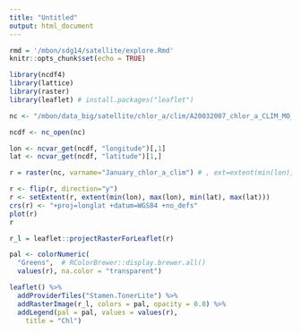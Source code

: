 ```yaml
---
title: "Untitled"
output: html_document
---
```


```r
rmd = '/mbon/sdg14/satellite/explore.Rmd'
knitr::opts_chunk$set(echo = TRUE)
```


```r
library(ncdf4)
library(lattice)
library(raster)
library(leaflet) # install.packages("leaflet")

nc <- "/mbon/data_big/satellite/chlor_a/clim/A20032007_chlor_a_CLIM_MO_GLOB_9km.nc"

ncdf <- nc_open(nc)

lon <- ncvar_get(ncdf, "longitude")[,1]
lat <- ncvar_get(ncdf, "latitude")[1,]

r = raster(nc, varname="January_chlor_a_clim") # , ext=extent(min(lon), max(lon), min(lat), max(lat)))

r <- flip(r, direction="y")
r <- setExtent(r, extent(min(lon), max(lon), min(lat), max(lat)))
crs(r) <- "+proj=longlat +datum=WGS84 +no_defs"
plot(r)
r

r_l = leaflet::projectRasterForLeaflet(r)

pal <- colorNumeric(
  "Greens",  # RColorBrewer::display.brewer.all()
  values(r), na.color = "transparent")

leaflet() %>% 
  addProviderTiles("Stamen.TonerLite") %>%
  addRasterImage(r_l, colors = pal, opacity = 0.8) %>%
  addLegend(pal = pal, values = values(r),
    title = "Chl")
```

